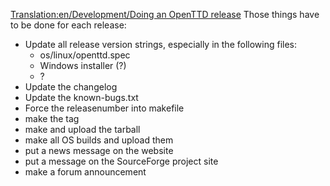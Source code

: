 [[Translation:en/Development/Doing an OpenTTD release]]
Those things have to be done for each release:

*Update all release version strings, especially in the following files:
**os/linux/openttd.spec
**Windows installer (?)
**?
*Update the changelog
*Update the known-bugs.txt
*Force the releasenumber into makefile
*make the tag
*make and upload the tarball
*make all OS builds and upload them
*put a news message on the website
*put a message on the SourceForge project site
*make a forum announcement
